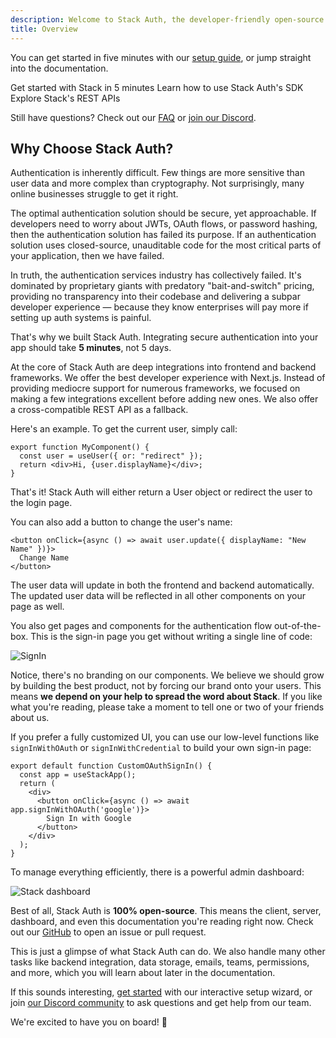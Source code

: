```yaml
---
description: Welcome to Stack Auth, the developer-friendly open-source authentication platform that gets you started in minutes!
title: Overview
---
```


You can get started in five minutes with our [setup guide](./getting-started/setup.mdx), or jump straight into the documentation.

<CardGroup>
  <Card 
    title="Setup & Installation"
    icon="fa-regular fa-play" 
    href="/getting-started/setup"
  >
    Get started with Stack in 5 minutes
  </Card>
  <Card 
    title="SDK Reference"
    icon="fa-regular fa-file-lines" 
    href="/sdk"
  >
    Learn how to use Stack Auth's SDK
  </Card>
  <Card 
    title="REST API Reference"
    icon="fa-solid fa-code" 
    href="/rest-api"
  >
    Explore Stack's REST APIs
  </Card>
</CardGroup>

Still have questions? Check out our [FAQ](/faq) or [join our Discord](https://discord.stack-auth.com).

## Why Choose Stack Auth?

Authentication is inherently difficult. Few things are more sensitive than user data and more complex than cryptography. Not surprisingly, many online businesses struggle to get it right.

The optimal authentication solution should be secure, yet approachable. If developers need to worry about JWTs, OAuth flows, or password hashing, then the authentication solution has failed its purpose. If an authentication solution uses closed-source, unauditable code for the most critical parts of your application, then we have failed.

In truth, the authentication services industry has collectively failed. It's dominated by proprietary giants with predatory "bait-and-switch" pricing, providing no transparency into their codebase and delivering a subpar developer experience — because they know enterprises will pay more if setting up auth systems is painful.

That's why we built Stack Auth. Integrating secure authentication into your app should take **5 minutes**, not 5 days.

At the core of Stack Auth are deep integrations into frontend and backend frameworks. We offer the best developer experience with Next.js. Instead of providing mediocre support for numerous frameworks, we focused on making a few integrations excellent before adding new ones. We also offer a cross-compatible REST API as a fallback.

Here's an example. To get the current user, simply call:

```tsx
export function MyComponent() {
  const user = useUser({ or: "redirect" });
  return <div>Hi, {user.displayName}</div>;
}
```

That's it! Stack Auth will either return a User object or redirect the user to the login page.

You can also add a button to change the user's name:

```tsx
<button onClick={async () => await user.update({ displayName: "New Name" })}>
  Change Name
</button>
```

The user data will update in both the frontend and backend automatically. The updated user data will be reflected in all other components on your page as well.

You also get pages and components for the authentication flow out-of-the-box. This is the sign-in page you get without writing a single line of code:

<div className="stack-white-image-showcase stack-350h">
  <img src="./imgs/sign-in.png" alt="SignIn" />
</div>

Notice, there's no branding on our components. We believe we should grow by building the best product, not by forcing our brand onto your users. This means **we depend on your help to spread the word about Stack**. If you like what you're reading, please take a moment to tell one or two of your friends about us.

If you prefer a fully customized UI, you can use our low-level functions like `signInWithOAuth` or `signInWithCredential` to build your own sign-in page:

```tsx
export default function CustomOAuthSignIn() {
  const app = useStackApp();
  return (
    <div>
      <button onClick={async () => await app.signInWithOAuth('google')}>
        Sign In with Google
      </button>
    </div>
  );
}
```

To manage everything efficiently, there is a powerful admin dashboard:

![Stack dashboard](./imgs/dashboard.png)

Best of all, Stack Auth is **100% open-source**. This means the client, server, dashboard, and even this documentation you're reading right now. Check out our [GitHub](https://github.com/stack-auth/stack-auth) to open an issue or pull request.

This is just a glimpse of what Stack Auth can do. We also handle many other tasks like backend integration, data storage, emails, teams, permissions, and more, which you will learn about later in the documentation.

If this sounds interesting, [get started](/getting-started/setup) with our interactive setup wizard, or join [our Discord community](https://discord.stack-auth.com) to ask questions and get help from our team.

We're excited to have you on board! 🚀
